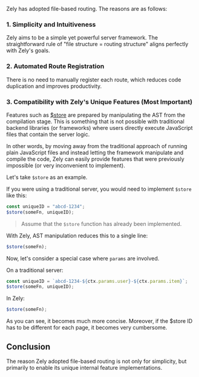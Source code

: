 Zely has adopted file-based routing. The reasons are as follows:

### 1. Simplicity and Intuitiveness

Zely aims to be a simple yet powerful server framework. The straightforward rule of "file structure = routing structure" aligns perfectly with Zely's goals.

### 2. Automated Route Registration

There is no need to manually register each route, which reduces code duplication and improves productivity.

### 3. Compatibility with Zely's Unique Features (Most Important)

Features such as [\$store](/docs/server-data) are prepared by manipulating the AST from the compilation stage. This is something that is not possible with traditional backend libraries (or frameworks) where users directly execute JavaScript files that contain the server logic.

In other words, by moving away from the traditional approach of running plain JavaScript files and instead letting the framework manipulate and compile the code, Zely can easily provide features that were previously impossible (or very inconvenient to implement).

Let's take `$store` as an example.

If you were using a traditional server, you would need to implement `$store` like this:

```ts
const uniqueID = "abcd-1234";
$store(someFn, uniqueID);
```

> Assume that the `$store` function has already been implemented.

With Zely, AST manipulation reduces this to a single line:

```ts
$store(someFn);
```

Now, let's consider a special case where `params` are involved.

On a traditional server:

```ts
const uniqueID = `abcd-1234-${ctx.params.user}-${ctx.params.item}`;
$store(someFn, uniqueID);
```

In Zely:

```ts
$store(someFn);
```

As you can see, it becomes much more concise. Moreover, if the $store ID has to be different for each page, it becomes very cumbersome.

## Conclusion

The reason Zely adopted file-based routing is not only for simplicity, but primarily to enable its unique internal feature implementations.
